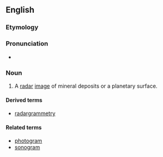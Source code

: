 ==English==

===Etymology===
{{suffix|radar|gram|lang=en}}

===Pronunciation===
* {{IPA|ˈɹeɪdɑɹɡɹæm|lang=en}}

===Noun===
{{en-noun}}

# {{context|planetology|geology|lang=en}} A [[radar]] [[image]] of mineral deposits or a planetary surface.

====Derived terms====
* [[radargrammetry]]

====Related terms====
* [[photogram]]
* [[sonogram]]